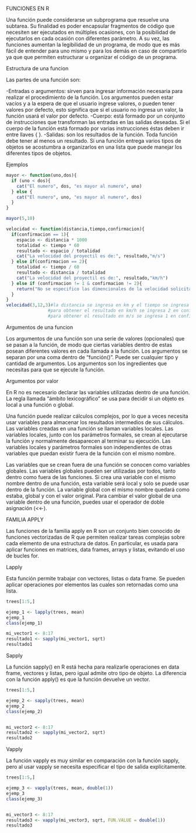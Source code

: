 FUNCIONES EN R

   Una función puede considerarse un subprograma que resuelve una subtarea. Su finalidad es poder encapsular fragmentos de código que necesiten ser ejecutados en múltiples ocasiones, con la posibilidad de ejecutarlos en cada ocasión con diferentes parámetro. A su vez, las funciones aumentan la legibilidad de un programa, de modo que es más fácil de entender para uno mismo y para los demás en caso de compartirlo ya que que permiten estructurar u organizar el código de un programa.

Estructura de una funcion

  Las partes de una función son:

  -Entradas o argumentos: sirven para ingresar información necesaria para realizar el procedimiento de la función. Los argumentos pueden estar vacíos y a la espera de que el usuario ingrese valores, o pueden tener valores por defecto, esto significa que si el usuario no ingresa un valor, la función usará el valor por defecto.
  -Cuerpo: está formado por un conjunto de instrucciones que transforman las entradas en las salidas deseadas. Si el cuerpo de la función está formado por varias instrucciones éstas deben ir entre llaves { }.
  -Salidas: son los resultados de la función. Toda función debe tener al menos un resultado. Si una función entrega varios tipos de objetos se acostumbra a organizarlos en una lista que puede manejar los diferentes tipos de objetos.

Ejemplos
```r
mayor <- function(uno,dos){
  if (uno < dos){
    cat("El numero", dos, "es mayor al numero", uno)
  } else {
    cat("El numero", uno, "es mayor al numero", dos)
  }
}

mayor(5,10)
```
```r
velocidad <- function(distancia,tiempo,confirmacion){
  if(confirmacion == 1){
    espacio <- distancia * 1000
    totalidad <- tiempo * 60
    resultado <- espacio / totalidad
    cat("La velocidad del proyectil es de:", resultado,"m/s")
  } else if(confirmacion == 2){
    totalidad <- tiempo / 60
    resultado <- distancia / totalidad
    cat("La velocidad del proyectil es de:", resultado,"km/h")
  } else if (confirmacion != 1 & confirmacion != 2){
    return("No se especifico las dimencionales de la velocidad solicitada")
  }
}
velocidad(3,12,3)#la distancia se ingresa en km y el tiempo se ingresa en minutos.
                #para obtener el resultado en km/h se ingresa 2 en confirmacion
                #para obtener el resultado en m/s se ingresa 1 en confirmacion

```


Argumentos de una funcion 

  Los argumentos de una función son una serie de valores (opcionales) que se pasan a la función, de modo que ciertas variables dentro de estas posean diferentes valores en cada llamada a la función. Los argumentos se separan por una coma dentro de "función()". Puede ser cualquier tipo y cantidad de argumentos. Los argumentos son los ingredientes que necesitas para que se ejecute la función.

Argumentos por valor 

  En R no es necesario declarar las variables utilizadas dentro de una función. La regla llamada “ámbito lexicográfico” se usa para decidir si un objeto es local a una función o global. 

  Una función puede realizar cálculos complejos, por lo que a veces necesita usar variables para almacenar los resultados intermedios de sus cálculos. Las variables creadas en una función se llaman variables locales. Las variables locales, junto con los parámetros formales, se crean al ejecutarse la función y normalmente desaparecen al terminar su ejecución. Las variables locales y parámetros formales son independientes de otras variables que puedan existir fuera de la función con el mismo nombre.
  
  Las variables que se crean fuera de una función se conocen como variables globales. Las variables globales pueden ser utilizadas por todos, tanto dentro como fuera de las funciones. Si crea una variable con el mismo nombre dentro de una función, esta variable será local y solo se puede usar dentro de la función. La variable global con el mismo nombre quedará como estaba, global y con el valor original. Para cambiar el valor global de una variable dentro de una función, puedes usar el operador de doble asignación (<<-).
  
  


FAMILIA APPLY

  Las funciones de la familia apply en R son un conjunto bien conocido de funciones vectorizadas de R que permiten realizar tareas complejas sobre cada elemento de una estructura de datos. En particular, es usada para aplicar funciones en matrices, data frames, arrays y listas, evitando el uso de bucles for. 

Lapply

  Esta función permite trabajar con vectores, listas o data frame. Se pueden aplicar operaciones por elementos las cuales son retornadas como una lista.
  
```r
trees[1:5,]

ejemp_1 <- lapply(trees, mean)
ejemp_1
class(ejemp_1)

mi_vector1 <- 8:17
resultado1 <- sapply(mi_vector1, sqrt)
resultado1

```

Sapply

  La función sapply() en R está hecha para realizarle operaciones en data frame, vectores y listas, pero igual admite otro tipo de objeto. La diferencia con la función apply() es que la función devuelve un vector.

```r
trees[1:5,]

ejemp_2 <- sapply(trees, mean)
ejemp_2
class(ejemp_2)


mi_vector2 <- 8:17
resultado2 <- sapply(mi_vector2, sqrt)
resultado2
```

Vapply

  La función vapply es muy similar en comparación con la función sapply, pero al usar vapply se necesita especificar el tipo de salida explícitamente.
  
```r
trees[1:5,]

ejemp_3 <- vapply(trees, mean, double(1))
ejemp_3
class(ejemp_3)


mi_vector3 <- 8:17
resultado3 <- vapply(mi_vector3, sqrt, FUN.VALUE = double(1))
resultado3
```






